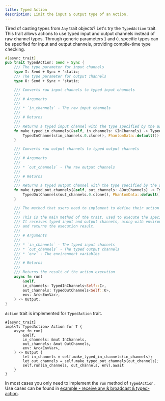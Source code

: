 ```yaml
---
title: Typed Action
description: Limit the input & output type of an Action.
---
```


Tired of casting types from `Any` trait objects? Let's try the `TypedAction` trait. 
This trait allows actions to use typed input and output channels instead of raw channel types.
Through generic parameters `I` and `O`, specific types can be specified for input and output channels,
providing compile-time type checking.

```rust
#[async_trait]
pub trait TypedAction: Send + Sync {
    /// The type parameter for input channels
    type I: Send + Sync + 'static;
    /// The type parameter for output channels
    type O: Send + Sync + 'static;

    /// Converts raw input channels to typed input channels
    ///
    /// # Arguments
    ///
    /// * `in_channels` - The raw input channels
    ///
    /// # Returns
    ///
    /// Returns a typed input channel with the type specified by the associated type `I`
    fn make_typed_in_channels(&self, in_channels: &InChannels) -> TypedInChannels<Self::I> {
        TypedInChannels(in_channels.0.clone(), PhantomData::default())
    }

    /// Converts raw output channels to typed output channels
    ///
    /// # Arguments
    ///
    /// * `out_channels` - The raw output channels
    ///
    /// # Returns
    ///
    /// Returns a typed output channel with the type specified by the associated type `O`
    fn make_typed_out_channels(&self, out_channels: &OutChannels) -> TypedOutChannels<Self::O> {
        TypedOutChannels(out_channels.0.clone(), PhantomData::default())
    }

    /// The method that users need to implement to define their action logic
    ///
    /// This is the main method of the trait, used to execute the specific action logic.
    /// It receives typed input and output channels, along with environment variables,
    /// and returns the execution result.
    ///
    /// # Arguments
    ///
    /// * `in_channels` - The typed input channels
    /// * `out_channels` - The typed output channels
    /// * `env` - The environment variables
    ///
    /// # Returns
    ///
    /// Returns the result of the action execution
    async fn run(
        &self,
        in_channels: TypedInChannels<Self::I>,
        out_channels: TypedOutChannels<Self::O>,
        env: Arc<EnvVar>,
    ) -> Output;
}
```

`Action` trait is implemented for `TypedAction` trait.

```
#[async_trait]
impl<T: TypedAction> Action for T {
    async fn run(
        &self,
        in_channels: &mut InChannels,
        out_channels: &mut OutChannels,
        env: Arc<EnvVar>,
    ) -> Output {
        let in_channels = self.make_typed_in_channels(in_channels);
        let out_channels = self.make_typed_out_channels(out_channels);
        self.run(in_channels, out_channels, env).await
    }
}
```

In most cases you only need to implement the `run` method of `TypedAction`. Use cases can be found in [example - receive any & broadcast & typed-action](../../../../../examples/receive-any-typed-action).
